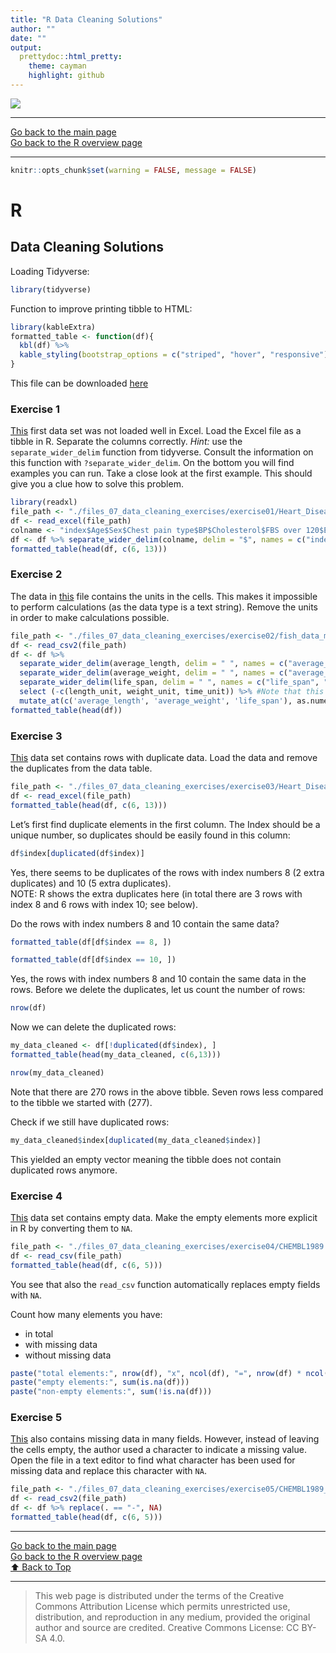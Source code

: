 ```yaml
---
title: "R Data Cleaning Solutions"
author: ""
date: ""
output: 
  prettydoc::html_pretty:
    theme: cayman
    highlight: github
---
```


![](../hanze/hanze.png)

---

[Go back to the main page](../index.html)  
[Go back to the R overview page](../R/R_01_index.md)  

---

```r
knitr::opts_chunk$set(warning = FALSE, message = FALSE) 
```

# R

## Data Cleaning Solutions

Loading Tidyverse:

```r
library(tidyverse)
```

Function to improve printing tibble to HTML:

```r
library(kableExtra)
formatted_table <- function(df){
  kbl(df) %>%
  kable_styling(bootstrap_options = c("striped", "hover", "responsive"))
}
```

This file can be downloaded [here](./R_08_data_cleaning_solutions.Rmd)

### Exercise 1

[This](./files_07_data_cleaning_exercises/exercise01/Heart_Disease_Prediction.xlsx) first data set was not loaded well in Excel. Load the Excel file as a tibble in R. Separate the columns correctly.
*Hint:* use the `separate_wider_delim` function from tidyverse. Consult the information on this function with `?separate_wider_delim`. On the bottom you will find examples you can run. Take a close look at the first example. This should give you a clue how to solve this problem.

```r
library(readxl)
file_path <- "./files_07_data_cleaning_exercises/exercise01/Heart_Disease_Prediction.xlsx"
df <- read_excel(file_path)
colname <- "index$Age$Sex$Chest pain type$BP$Cholesterol$FBS over 120$EKG results$Max HR$Exercise angina$ST depression$Slope of ST$Number of vessels fluro$Thallium$Heart Disease"
df <- df %>% separate_wider_delim(colname, delim = "$", names = c("index", "Age", "Sex", "Chest pain type" ,"BP", "Cholesterol", "FBS over 120", "EKG results", "Max HR", "Exercise angina", "ST depression", "Slope of ST", "Number of vessels fluro", "Thallium", "Heart Disease"))
formatted_table(head(df, c(6, 13)))
```


### Exercise 2

The data in [this](./files_07_data_cleaning_exercises/exercise02/fish_data_mod.csv) file contains the units in the cells. This makes it impossible to perform calculations (as the data type is a text string). Remove the units in order to make calculations possible.

```r
file_path <- "./files_07_data_cleaning_exercises/exercise02/fish_data_mod.csv"
df <- read_csv2(file_path)
df <- df %>% 
  separate_wider_delim(average_length, delim = " ", names = c("average_length", "length_unit")) %>% 
  separate_wider_delim(average_weight, delim = " ", names = c("average_weight", "weight_unit")) %>%
  separate_wider_delim(life_span, delim = " ", names = c("life_span", "time_unit")) %>%
  select (-c(length_unit, weight_unit, time_unit)) %>% #Note that this is a negative selection. Selects all but the listed columns.
  mutate_at(c('average_length', 'average_weight', 'life_span'), as.numeric) #Creates numbers from strings. mutate_at acts on multiple columns
formatted_table(head(df))
```

### Exercise 3

[This](./files_07_data_cleaning_exercises/exercise03/Heart_Disease_Prediction_mod.xlsx) data set contains rows with duplicate data. Load the data and remove the duplicates from the data table.

```r
file_path <- "./files_07_data_cleaning_exercises/exercise03/Heart_Disease_Prediction_mod.xlsx"
df <- read_excel(file_path)
formatted_table(head(df, c(6, 13)))
```

Let's first find duplicate elements in the first column. The Index should be a unique number, so duplicates should be easily found in this column:

```r
df$index[duplicated(df$index)]
```

Yes, there seems to be duplicates of the rows with index numbers 8 (2 extra duplicates) and 10 (5 extra duplicates).  
NOTE: R shows the extra duplicates here (in total there are 3 rows with index 8 and 6 rows with index 10; see below).

Do the rows with index numbers 8 and 10 contain the same data?

```r
formatted_table(df[df$index == 8, ])
```

```r
formatted_table(df[df$index == 10, ])
```

Yes, the rows with index numbers 8 and 10 contain the same data in the rows.
Before we delete the duplicates, let us count the number of rows:

```r
nrow(df)
```


Now we can delete the duplicated rows:

```r
my_data_cleaned <- df[!duplicated(df$index), ]
formatted_table(head(my_data_cleaned, c(6,13)))
```



```r
nrow(my_data_cleaned)
```

Note that there are 270 rows in the above tibble. Seven rows less compared to the tibble we started with (277).

Check if we still have duplicated rows:

```r
my_data_cleaned$index[duplicated(my_data_cleaned$index)]
```

This yielded an empty vector meaning the tibble does not contain duplicated rows anymore.

### Exercise 4

[This](./files_07_data_cleaning_exercises/exercise04/CHEMBL1989.csv) data set contains empty data.
Make the empty elements more explicit in R by converting them to `NA`.

```r
file_path <- "./files_07_data_cleaning_exercises/exercise04/CHEMBL1989.csv"
df <- read_csv(file_path)
formatted_table(head(df, c(6, 5)))
```

You see that also the `read_csv` function automatically replaces empty fields with `NA`.

Count how many elements you have:

- in total
- with missing data
- without missing data

```r
paste("total elements:", nrow(df), "x", ncol(df), "=", nrow(df) * ncol(df))
paste("empty elements:", sum(is.na(df)))
paste("non-empty elements:", sum(!is.na(df)))
```


### Exercise 5

[This](./files_07_data_cleaning_exercises/exercise05/CHEMBL1989_mod.csv) also contains missing data in many fields. However, instead of leaving the cells empty, the author used a character to indicate a missing value. Open the file in a text editor to find what character has been used for missing data and replace this character with `NA`.

```r
file_path <- "./files_07_data_cleaning_exercises/exercise05/CHEMBL1989_mod.csv"
df <- read_csv2(file_path)
df <- df %>% replace(. == "-", NA)
formatted_table(head(df, c(6, 5)))
```

---

[Go back to the main page](../index.html)  
[Go back to the R overview page](../R/R_01_index.md)  
<a href="#top">⬆️ Back to Top</a>  

---


>This web page is distributed under the terms of the Creative Commons Attribution License which permits unrestricted use, distribution, and reproduction in any medium, provided the original author and source are credited.
>Creative Commons License: CC BY-SA 4.0.

